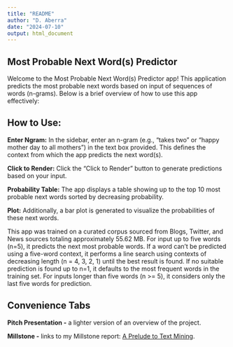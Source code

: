 ```yaml
---
title: "README"
author: "D. Aberra"
date: "2024-07-10"
output: html_document
---
```

## Most Probable Next Word(s) Predictor

Welcome to the Most Probable Next Word(s) Predictor app! This application predicts the most probable next words based on input of sequences of words (n-grams). Below is a brief overview of how to use this app effectively:

## How to Use:
**Enter Ngram:** In the sidebar, enter an n-gram (e.g., "takes two" or "happy mother day to all mothers") in the text box provided. This defines the context from which the app predicts the next word(s).

**Click to Render:** Click the "Click to Render" button to generate predictions based on your input.

**Probability Table:** The app displays a table showing up to the top 10 most probable next words sorted by decreasing probability.

**Plot:** Additionally, a bar plot is generated to visualize the probabilities of these next words.

This app was trained on a curated corpus sourced from Blogs, Twitter, and News sources totaling approximately 55.62 MB. For input up to five words (n=5), it predicts the next most probable words. If a word can't be predicted using a five-word context, it performs a line search using contexts of decreasing length (n = 4, 3, 2, 1) until the best result is found. If no suitable prediction is found up to n=1, it defaults to the most frequent words in the training set. For inputs longer than five words (n >= 5), it considers only the last five words for prediction.

## Convenience Tabs

**Pitch Presentation -**  a lighter version of an overview of the project.

**Millstone -**  links to my Millstone report: [A Prelude to Text Mining](https://rpubs.com/dawit3000/A_Prelude_to_Text_Mining).

